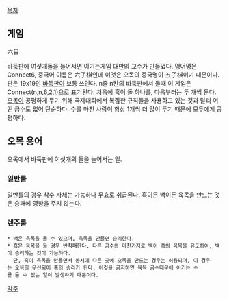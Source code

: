 [[목차]]

== 게임 ==
六目

바둑판에 여섯개돌을 늘어서면 이기는게임 대만의 교수가 만들었다. 영어명은 Connect6, 중국어 이름은 六子棋인데 이것은 오목의 중국명이 五子棋이기 때문이다.
판은 19x19인 [[바둑판]]이 보통 쓰인다. n줄 n칸의 바둑판에서 둘때 이 게임은 Connect(n,n,6,2,1)으로 표기된다.
처음에 흑이 돌 하나를, 다음부터는 두 개씩 둔다. [[오목]]이 공평하게 두기 위해 국제대회에서 복잡한 규칙들을 사용하고 있는 것과 달리 어떤 금수도 없어 단순하다. 수를 마친 사람이 항상 1개씩 더 많이 두기 때문에 모두에게 공평하다.
== 오목 용어 ==

오목에서 바둑판에 여섯개의 돌을 늘어서는 일. 
=== 일반룰 ===
일반룰의 경우 착수 자체는 가능하나 무효로 취급된다. 흑이든 백이든 육목을 만드는 것은 승패에 영향을 주지 않는다.

=== 렌주룰 ===
 * 백은 육목을 둘 수 있으며, 육목을 만들면 승리한다.
 * 흑은 육목을 둘 경우 반칙패한다. 다른 금수와 마찬가지로 백이 흑의 육목을 유도하여, 백이 승리하는 것이 가능하다.
   단, 흑이 육목을 만들면서 동시에 다른 곳에 오목을 만드는 경우는 허용되며, 이 경우는 오목의 우선되어 흑의 승리가 된다. 이것을 금지하면 육목 금수때문에 이기는 수를 둘 수 없는 일이 발생하기 때문이다.

[[각주]]
